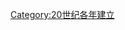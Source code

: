 {{estcat|197|7|1969|1980}}
{{Commonscat|1977 establishments}}
[[Category:20世纪各年建立|Category:20世纪各年建立]]